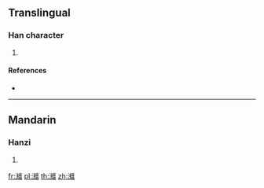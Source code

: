 {{character info/new}}
==Translingual==

===Han character===
{{Han char|rn=85|rad=水|as=19|sn=22|four=30117|canj=ELIM,XELIM|ids=⿰氵蟺}}

# {{defn|Han|sort=水19}}

====References====
* {{Han ref|kx=0663.210|dkj=18783|hdz=31795.020|uh=7057|ud=28759|bh=F6EA|bd=63210}}

----

==Mandarin==

===Hanzi===
{{cmn-hanzi|pin=[[shàn]] ([[shan4]])|wg=shan<sup>4</sup>}}

# {{defn|lang=cmn|sort=水19}}

[[fr:灗]]
[[pl:灗]]
[[th:灗]]
[[zh:灗]]